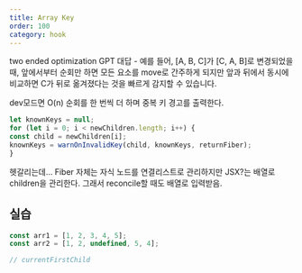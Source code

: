 ```yaml
---
title: Array Key
order: 100
category: hook
---
```


two ended optimization GPT 대답 - 예를 들어, [A, B, C]가 [C, A, B]로 변경되었을 때, 앞에서부터 순회만 하면 모든 요소를 move로 간주하게 되지만 앞과 뒤에서 동시에 비교하면 C가 뒤로 옮겨졌다는 것을 빠르게 감지할 수 있습니다.

dev모드면 O(n) 순회를 한 번씩 더 하며 중복 키 경고를 출력한다. 

```js
let knownKeys = null;
for (let i = 0; i < newChildren.length; i++) {
const child = newChildren[i];
knownKeys = warnOnInvalidKey(child, knownKeys, returnFiber);
}
```

헷갈리는데... Fiber 자체는 자식 노드를 연결리스트로 관리하지만 JSX?는 배열로 children을 관리한다. 그래서 reconcile할 때도 배열로 입력받음. 

## 실습

```js
const arr1 = [1, 2, 3, 4, 5];
const arr2 = [1, 2, undefined, 5, 4];

// currentFirstChild 
```